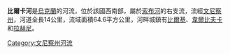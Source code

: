 '''比爾卡河'''是[[烏克蘭|烏克蘭]]的河流，位於該國西南部，屬於[[索布河|索布河]]的右支流，流經[[文尼察州|文尼察州]]，河道全長14公里，流域面積64.6平方公里，河畔城鎮有[[比爾基_(伊林齊區)|比爾基]]、[[韋爾比夫卡_(伊林齊區)|韋爾比夫卡]]和[[拉赫尼|拉赫尼]]。

{{DEFAULTSORT:Білка}}
[[Category:文尼察州河流|Category:文尼察州河流]]


{{Ukraine-river-stub}}